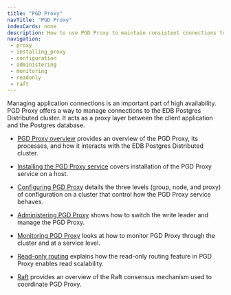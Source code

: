 ```yaml
---
title: "PGD Proxy"
navTitle: "PGD Proxy"
indexCards: none
description: How to use PGD Proxy to maintain consistent connections to the PGD cluster.
navigation:
 - proxy
 - installing_proxy
 - configuration
 - administering
 - monitoring
 - readonly
 - raft
---
```


Managing application connections is an important part of high availability. PGD Proxy offers a way to manage connections to the EDB Postgres Distributed cluster. It acts as a proxy layer between the client application and the Postgres database.

* [PGD Proxy overview](/pgd/5/routing/proxy) provides an overview of the PGD Proxy, its processes, and how it interacts with the EDB Postgres Distributed cluster.

* [Installing the PGD Proxy service](/pgd/5/routing/installing_proxy) covers installation of the PGD Proxy service on a host.

* [Configuring PGD Proxy](/pgd/5/routing/configuration) details the three levels (group, node, and proxy) of configuration on a cluster that control how the PGD Proxy service behaves.

* [Administering PGD Proxy](/pgd/5/routing/administering) shows how to switch the write leader and manage the PGD Proxy.

* [Monitoring PGD Proxy](/pgd/5/routing/monitoring) looks at how to monitor PGD Proxy through the cluster and at a service level.

* [Read-only routing](/pgd/5/routing/readonly) explains how the read-only routing feature in PGD Proxy enables read scalability.

* [Raft](/pgd/5/routing/raft) provides an overview of the Raft consensus mechanism used to coordinate PGD Proxy.
